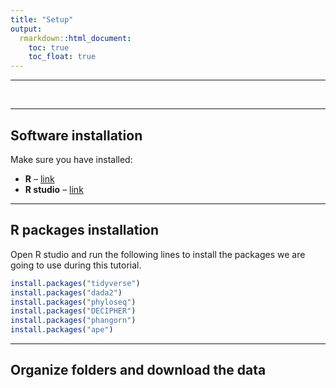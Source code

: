 ```yaml
---
title: "Setup"
output:
  rmarkdown::html_document:
    toc: true
    toc_float: true
---
```


---

<br>

----

## Software installation

Make sure you have installed:

  - **R** -- [link](https://www.r-project.org/)
  - **R studio** -- [link](https://www.rstudio.com/)

----

## R packages installation

Open R studio and run the following lines to install the packages we are going to use during this tutorial.

```r
install.packages("tidyverse")
install.packages("dada2")
install.packages("phyloseq")
install.packages("DECIPHER")
install.packages("phangorn")
install.packages("ape")
```

----

## Organize folders and download the data


